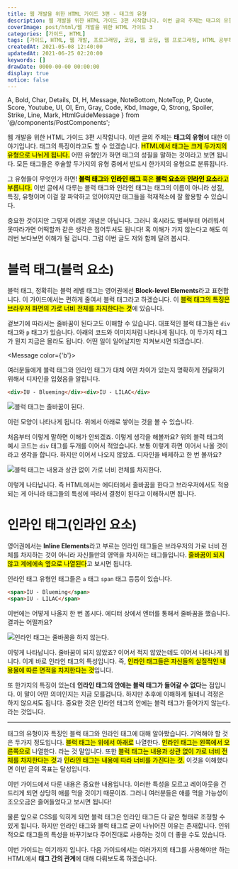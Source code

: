 ```yaml
---
title: 웹 개발을 위한 HTML 가이드 3편 - 태그의 유형
description: 웹 개발을 위한 HTML 가이드 3편 시작합니다. 이번 글의 주제는 태그의 유형에 대한 이야기입니다. 태그의 특징이라고도 할 수 있겠습니다. HTML에서 태그는 크게 두가지의 유형으로 나뉘게 됩니다. 어떤 유형인가 하면 태그의 성질을 말하는 것이라고 보면 됩니다. 모든 태그들은 후술할 두가지의 유형 중에서 반드시 한가지의 유형으로 분류됩니다. 그 유형들이 무엇인가 하면! 블럭 태그와 인라인 태그 혹은 블럭 요소와 인라인 요소라고 부릅니다.
coverImage: post/html/웹 개발을 위한 HTML 가이드 3
categories: [가이드, HTML]
tags: [가이드, HTML, 웹 개발, 프로그래밍, 코딩, 웹 코딩, 웹 프로그래밍, HTML 공부하기, HTML 초보, 블럭 태그, 인라인 태그]
createdAt: 2021-05-08 12:40:00
updatedAt: 2021-06-25 02:20:00
keywords: []
drawDate: 0000-00-00 00:00:00
display: true
notice: false
---
```


  A, Bold, Char, Details, Dl, H, Message, NoteBottom, NoteTop, P,
  Quote, Score, Youtube, Ul, Ol, Em, Gray, Code, Kbd, Image,
  Q, Strong, Spoiler, Strike, Line, Mark, HtmlGuideMessage
} from '@/components/PostComponents';

<HtmlGuideMessage />

<P>웹 개발을 위한 HTML 가이드 3편 시작합니다. 이번 글의 주제는 <Strong>태그의 유형</Strong>에 대한 이야기입니다. 태그의 특징이라고도 할 수 있겠습니다. <Mark>HTML에서 태그는 크게 두가지의 유형으로 나뉘게 됩니다.</Mark> 어떤 유형인가 하면 태그의 성질을 말하는 것이라고 보면 됩니다. 모든 태그들은 후술할 두가지의 유형 중에서 반드시 한가지의 유형으로 분류됩니다.</P>

그 유형들이 무엇인가 하면! <Mark>**블럭 태그**와 **인라인 태그** 혹은 **블럭 요소**와 **인라인 요소**라고 부릅니다.</Mark> 이번 글에서 다루는 블럭 태그와 인라인 태그는 태그의 이름이 아니라 성질, 특징, 유형이며 이걸 잘 파악하고 있어야지만 태그들을 적재적소에 잘 활용할 수 있습니다.

중요한 것이지만 그렇게 어려운 개념은 아닙니다. 그러니 혹시라도 벌써부터 어려워서 못따라가면 어떡할까 같은 생각은 접어두셔도 됩니다! 혹 이해가 가지 않는다고 해도 여러번 보다보면 이해가 될 겁니다. 그럼 이번 글도 저와 함께 달려 봅시다.

# 블럭 태그(블럭 요소)
블럭 태그, 정확히는 블럭 레벨 태그는 영어권에선 **Block-level Elements**라고 표현합니다. 이 가이드에서는 편하게 줄여서 블럭 태그라고 하겠습니다. 이 <Mark>블럭 태그의 특징은 브라우저 화면의 가로 너비 전체를 차지한다는 것</Mark>에 있습니다.

겉보기에 따라서는 줄바꿈이 된다고도 이해할 수 있습니다. 대표적인 블럭 태그들은 `div` 태그와 `p` 태그가 있습니다. 아래의 코드와 이미지처럼 나타나게 됩니다. 이 두가지 태그가 뭔지 지금은 몰라도 됩니다. 어떤 일이 일어날지만 지켜보시면 되겠습니다.

<Message color={'b'}>
  <p>여러분들에게 블럭 태그와 인라인 태그가 대체 어떤 차이가 있는지 명확하게 전달하기 위해서 디자인을 입혔음을 알립니다.</p>
</Message>

```html
<div>IU - Blueming</div><div>IU - LILAC</div>
```

![블럭 태그는 줄바꿈이 된다.](https://i.postimg.cc/qRRB8RZS/2021-0508-123912-001.png)

이런 모양이 나타나게 됩니다. 위에서 아래로 쌓이는 것을 볼 수 있습니다.

처음부터 이렇게 말하면 이해가 안되겠죠. 이렇게 생각을 해볼까요? 위의 블럭 태그의 예시 코드는 `div` 태그를 두개를 이어서 적었습니다. 보통 이렇게 하면 <Bold>이어서 나올 것</Bold>이라고 생각을 합니다. 하지만 이어서 나오지 않았죠. 디자인을 배제하고 한 번 볼까요?

![블럭 태그는 내용과 상관 없이 가로 너비 전체를 차지한다.](https://i.postimg.cc/cJT4gYTf/2021-0508-124325-001.png)

이렇게 나타납니다. 즉 HTML에서는 에디터에서 줄바꿈을 한다고 브라우저에서도 적용되는 게 아니라 태그들의 특성에 따라서 결정이 된다고 이해하시면 됩니다.

# 인라인 태그(인라인 요소)
영어권에서는 **Inline Elements**라고 부르는 인라인 태그들은 브라우저의 가로 너비 전체를 차지하는 것이 아니라 자신들만의 영역을 차지하는 태그들입니다. <Mark>줄바꿈이 되지 않고 계에에속 옆으로 나열된다</Mark>고 보시면 됩니다.

인라인 태그 유형인 태그들은 `a` 태그 `span` 태그 등등이 있습니다.

```html
<span>IU - Blueming</span>
<span>IU - LILAC</span>
```

이번에는 어떻게 나올지 한 번 봅시다. 에디터 상에서 엔터를 통해서 줄바꿈을 했습니다. 결과는 어떨까요?

![인라인 태그는 줄바꿈을 하지 않는다.](https://i.postimg.cc/rmPVgkBm/2021-0508-124346-001.png)

이렇게 나타납니다. 줄바꿈이 되지 않았죠? 이어서 적지 않았는데도 이어서 나타나게 됩니다. 이게 바로 인라인 태그의 특성입니다. 즉, <Mark>인라인 태그들은 자신들의 실질적인 내용물에 따른 면적을 차지한다는 것</Mark>입니다.

또 한가지의 특징이 있는데 <Strong>인라인 태그의 안에는 블럭 태그가 들어갈 수 없다</Strong>는 점입니다. 이 말이 어떤 의미인지는 지금 모를겁니다. 하지만 추후에 이해하게 될테니 걱정은 하지 않으셔도 됩니다. 중요한 것은 인라인 태그의 안에는 블럭 태그가 들어가지 않는다. 라는 것입니다.

---

태그의 유형이자 특징인 블럭 태그와 인라인 태그에 대해 알아봤습니다. 기억해야 할 것은 두가지 정도입니다. <Mark>블럭 태그는 위에서 아래로</Mark> 나열한다. <Mark>인라인 태그는 왼쪽에서 오른쪽으로</Mark> 나열한다. 라는 것 말입니다. 또한 <Mark>블럭 태그는 내용과 상관 없이 가로 너비 전체를 차지한다는 것</Mark>과 <Mark>인라인 태그는 내용에 따라 너비를 가진다는 것.</Mark> 이것을 이해했다면 이번 글의 목표는 달성입니다.

이번 가이드에서 다룬 내용은 중요한 내용입니다. 이러한 특성을 모르고 레이아웃을 건드리게 되면 상당히 애를 먹을 것이기 때문이죠. 그러니 여러분들은 애를 먹을 가능성이 조오오금은 줄어들었다고 보시면 됩니다!

물론 앞으로 CSS를 익히게 되면 블럭 태그은 인라인 태그든 다 같은 형태로 조정할 수 있게 됩니다. 하지만 인라인 태그와 블럭 태그로 굳이 나뉘어진 이유는 존재합니다. 인위적으로 태그들의 특성을 바꾸기보다 주어진대로 사용하는 것이 더 좋을 수도 있습니다.

이번 가이드는 여기까지 입니다. 다음 가이드에서는 여러가지의 태그를 사용해야만 하는 HTML에서 <Strong>태그 간의 관계</Strong>에 대해 다뤄보도록 하겠습니다.
